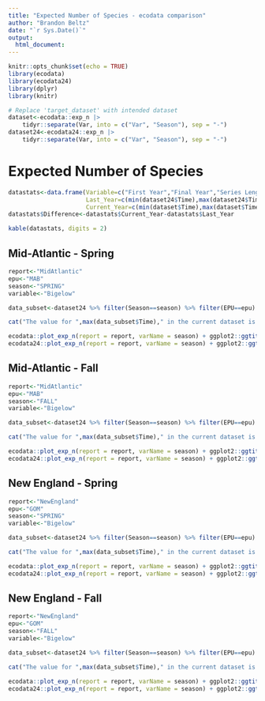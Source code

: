```yaml
---
title: "Expected Number of Species - ecodata comparison"
author: "Brandon Beltz"
date: "`r Sys.Date()`"
output:
  html_document:
---
```


```r
knitr::opts_chunk$set(echo = TRUE)
library(ecodata)
library(ecodata24)
library(dplyr)
library(knitr)

# Replace 'target_dataset' with intended dataset
dataset<-ecodata::exp_n |>
    tidyr::separate(Var, into = c("Var", "Season"), sep = "-")
dataset24<-ecodata24::exp_n |>
    tidyr::separate(Var, into = c("Var", "Season"), sep = "-")
```

# Expected Number of Species {.tabset}
```r
datastats<-data.frame(Variable=c("First Year","Final Year","Series Length","Minimum Value","Year of Min","Maximum Value","Year of Max","Mean Value","Median Value"),
                      Last_Year=c(min(dataset24$Time),max(dataset24$Time),max(dataset24$Time)-min(dataset24$Time),min(dataset24$Value, na.rm = T),dataset24 %>% filter(Value==min(dataset24$Value, na.rm = T)) %>% pull(Time),max(dataset24$Value, na.rm = T),dataset24 %>% filter(Value==max(dataset24$Value, na.rm = T)) %>% pull(Time),mean(dataset24$Value, na.rm = T),median(dataset24$Value, na.rm = T)),
                      Current_Year=c(min(dataset$Time),max(dataset$Time),max(dataset$Time)-min(dataset$Time),min(dataset$Value, na.rm = T),dataset %>% filter(Value==min(dataset$Value, na.rm = T)) %>% pull(Time),max(dataset$Value, na.rm = T),dataset %>% filter(Value==max(dataset$Value, na.rm = T)) %>% pull(Time),mean(dataset$Value, na.rm = T),median(dataset$Value, na.rm = T)))
datastats$Difference<-datastats$Current_Year-datastats$Last_Year

kable(datastats, digits = 2)
```

## Mid-Atlantic - Spring
```r
report<-"MidAtlantic"
epu<-"MAB"
season<-"SPRING"
variable<-"Bigelow"

data_subset<-dataset24 %>% filter(Season==season) %>% filter(EPU==epu)

cat("The value for ",max(data_subset$Time)," in the current dataset is ",dataset %>% filter(Season==season) %>% filter(EPU==epu) %>% filter(Var==variable) %>% filter(Time==max(data_subset$Time)) %>% pull(Value),". The value for ",max(data_subset$Time)," in last year's dataset was ",dataset24 %>% filter(Season==season) %>% filter(EPU==epu) %>% filter(Var==variable) %>% filter(Time==max(data_subset$Time)) %>% pull(Value),". These values differ by ",(dataset %>% filter(Season==season) %>% filter(EPU==epu) %>% filter(Var==variable) %>% filter(Time==max(data_subset$Time)) %>% pull(Value)-dataset24 %>% filter(Season==season) %>% filter(EPU==epu) %>% filter(Var==variable) %>% filter(Time==max(data_subset$Time)) %>% pull(Value)),".")
```

```r
ecodata::plot_exp_n(report = report, varName = season) + ggplot2::ggtitle("SOE 2025") + ggplot2::theme(plot.title = ggplot2::element_text(size = 20))
ecodata24::plot_exp_n(report = report, varName = season) + ggplot2::ggtitle("SOE 2024") + ggplot2::theme(plot.title = ggplot2::element_text(size = 20))
```

## Mid-Atlantic - Fall
```r
report<-"MidAtlantic"
epu<-"MAB"
season<-"FALL"
variable<-"Bigelow"

data_subset<-dataset24 %>% filter(Season==season) %>% filter(EPU==epu)

cat("The value for ",max(data_subset$Time)," in the current dataset is ",dataset %>% filter(Season==season) %>% filter(EPU==epu) %>% filter(Var==variable) %>% filter(Time==max(data_subset$Time)) %>% pull(Value),". The value for ",max(data_subset$Time)," in last year's dataset was ",dataset24 %>% filter(Season==season) %>% filter(EPU==epu) %>% filter(Var==variable) %>% filter(Time==max(data_subset$Time)) %>% pull(Value),". These values differ by ",(dataset %>% filter(Season==season) %>% filter(EPU==epu) %>% filter(Var==variable) %>% filter(Time==max(data_subset$Time)) %>% pull(Value)-dataset24 %>% filter(Season==season) %>% filter(EPU==epu) %>% filter(Var==variable) %>% filter(Time==max(data_subset$Time)) %>% pull(Value)),".")
```

```r
ecodata::plot_exp_n(report = report, varName = season) + ggplot2::ggtitle("SOE 2025") + ggplot2::theme(plot.title = ggplot2::element_text(size = 20))
ecodata24::plot_exp_n(report = report, varName = season) + ggplot2::ggtitle("SOE 2024") + ggplot2::theme(plot.title = ggplot2::element_text(size = 20))
```

## New England - Spring
```r
report<-"NewEngland"
epu<-"GOM"
season<-"SPRING"
variable<-"Bigelow"

data_subset<-dataset24 %>% filter(Season==season) %>% filter(EPU==epu)

cat("The value for ",max(data_subset$Time)," in the current dataset is ",dataset %>% filter(Season==season) %>% filter(EPU==epu) %>% filter(Var==variable) %>% filter(Time==max(data_subset$Time)) %>% pull(Value),". The value for ",max(data_subset$Time)," in last year's dataset was ",dataset24 %>% filter(Season==season) %>% filter(EPU==epu) %>% filter(Var==variable) %>% filter(Time==max(data_subset$Time)) %>% pull(Value),". These values differ by ",(dataset %>% filter(Season==season) %>% filter(EPU==epu) %>% filter(Var==variable) %>% filter(Time==max(data_subset$Time)) %>% pull(Value)-dataset24 %>% filter(Season==season) %>% filter(EPU==epu) %>% filter(Var==variable) %>% filter(Time==max(data_subset$Time)) %>% pull(Value)),".")
```

```r
ecodata::plot_exp_n(report = report, varName = season) + ggplot2::ggtitle("SOE 2025") + ggplot2::theme(plot.title = ggplot2::element_text(size = 20))
ecodata24::plot_exp_n(report = report, varName = season) + ggplot2::ggtitle("SOE 2024") + ggplot2::theme(plot.title = ggplot2::element_text(size = 20))
```

## New England - Fall
```r
report<-"NewEngland"
epu<-"GOM"
season<-"FALL"
variable<-"Bigelow"

data_subset<-dataset24 %>% filter(Season==season) %>% filter(EPU==epu)

cat("The value for ",max(data_subset$Time)," in the current dataset is ",dataset %>% filter(Season==season) %>% filter(EPU==epu) %>% filter(Var==variable) %>% filter(Time==max(data_subset$Time)) %>% pull(Value),". The value for ",max(data_subset$Time)," in last year's dataset was ",dataset24 %>% filter(Season==season) %>% filter(EPU==epu) %>% filter(Var==variable) %>% filter(Time==max(data_subset$Time)) %>% pull(Value),". These values differ by ",(dataset %>% filter(Season==season) %>% filter(EPU==epu) %>% filter(Var==variable) %>% filter(Time==max(data_subset$Time)) %>% pull(Value)-dataset24 %>% filter(Season==season) %>% filter(EPU==epu) %>% filter(Var==variable) %>% filter(Time==max(data_subset$Time)) %>% pull(Value)),".")
```

```r
ecodata::plot_exp_n(report = report, varName = season) + ggplot2::ggtitle("SOE 2025") + ggplot2::theme(plot.title = ggplot2::element_text(size = 20))
ecodata24::plot_exp_n(report = report, varName = season) + ggplot2::ggtitle("SOE 2024") + ggplot2::theme(plot.title = ggplot2::element_text(size = 20))
```

